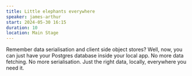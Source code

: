 ```yaml
---
title: Little elephants everywhere
speaker: james-arthur
start: 2024-05-30 16:15
duration: 10
location: Main Stage
---
```


Remember data serialisation and client side object stores? Well, now, you can just have your Postgres database inside your local app. No more data fetching. No more serialisation. Just the right data, locally, everywhere you need it.
